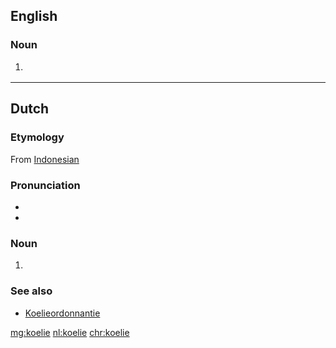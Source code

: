 ==English==

===Noun===
{{en-noun}}

# {{cx|South Africa|lang=en}} {{alternative spelling of|coolie|lang=en}}

----

==Dutch==

===Etymology===
From [[w:Bahasa Indonesia|Indonesian]]

===Pronunciation===
* {{audio|Nl-koelie.ogg|Audio|lang=nl}}
* {{hyphenation|koe|lie|lang=nl}}

===Noun===
{{nl-noun|m|-s|koelietje}}

# {{l|en|coolie}}

===See also===
* [[w:nl:Koelie#Koelieordonnantie|Koelieordonnantie]]

[[mg:koelie]]
[[nl:koelie]]
[[chr:koelie]]